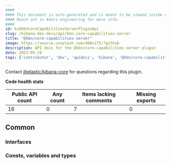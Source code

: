 ```yaml
---
####
#### This document is auto-generated and is meant to be viewed inside our experimental, new docs system.
#### Reach out in #docs-engineering for more info.
####
id: kibKbnCoreCapabilitiesServerPluginApi
slug: /kibana-dev-docs/api/kbn-core-capabilities-server
title: "@kbn/core-capabilities-server"
image: https://source.unsplash.com/400x175/?github
description: API docs for the @kbn/core-capabilities-server plugin
date: 2023-05-19
tags: ['contributor', 'dev', 'apidocs', 'kibana', '@kbn/core-capabilities-server']
---
```




Contact [@elastic/kibana-core](https://github.com/orgs/elastic/teams/kibana-core) for questions regarding this plugin.

**Code health stats**

| Public API count  | Any count | Items lacking comments | Missing exports |
|-------------------|-----------|------------------------|-----------------|
| 16 | 0 | 7 | 0 |

## Common

### Interfaces
<DocDefinitionList data={kbnCoreCapabilitiesServerObj.common.interfaces}/>

### Consts, variables and types
<DocDefinitionList data={kbnCoreCapabilitiesServerObj.common.misc}/>

